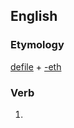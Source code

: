 ==English==

===Etymology===
[[defile]] + [[-eth]]

===Verb===
{{infl|en|verb form}}

# {{archaic third-person singular of|defile}}